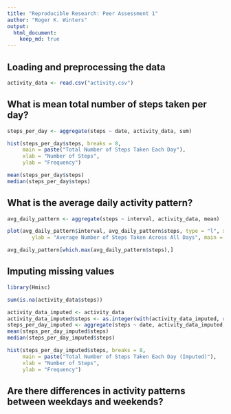 ```yaml
---
title: "Reproducible Research: Peer Assessment 1"
author: "Roger K. Winters"
output: 
  html_document:
    keep_md: true
---
```



## Loading and preprocessing the data

```r
activity_data <- read.csv("activity.csv")
```

## What is mean total number of steps taken per day?

```r
steps_per_day <- aggregate(steps ~ date, activity_data, sum)

hist(steps_per_day$steps, breaks = 8, 
     main = paste("Total Number of Steps Taken Each Day"), 
     xlab = "Number of Steps", 
     ylab = "Frequency")

mean(steps_per_day$steps)
median(steps_per_day$steps)
```

## What is the average daily activity pattern?

```r
avg_daily_pattern <- aggregate(steps ~ interval, activity_data, mean)

plot(avg_daily_pattern$interval, avg_daily_pattern$steps, type = "l", xlab = "5-min Intervals", 
        ylab = "Average Number of Steps Taken Across All Days", main = "Average Daily Activity Pattern")

avg_daily_pattern[which.max(avg_daily_pattern$steps),]
```

## Imputing missing values

```r
library(Hmisc)

sum(is.na(activity_data$steps))

activity_data_imputed <- activity_data
activity_data_imputed$steps <- as.integer(with(activity_data_imputed, round(impute(steps, mean))))
steps_per_day_imputed <- aggregate(steps ~ date, activity_data_imputed, sum)
mean(steps_per_day_imputed$steps)
median(steps_per_day_imputed$steps)

hist(steps_per_day_imputed$steps, breaks = 8, 
     main = paste("Total Number of Steps Taken Each Day (Imputed)"), 
     xlab = "Number of Steps", 
     ylab = "Frequency")

```

## Are there differences in activity patterns between weekdays and weekends?
